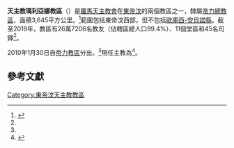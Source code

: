 {{Refimprove|time=2019-09-11T18:53:53+00:00}}
{{Infobox Roman Catholic diocese 
|Roman Catholic Diocese of = 天主教瑪利亞娜教區 
|Latin name of diocese = Dioecesis Malianensis
|image = [[File:2015_Bistümer_Osttimors.png|200px]]
|caption =  
|location = [[東帝汶|東帝汶]][[瑪利亞娜|瑪利亞娜]] 
|territory =  
|population = 26萬7206人
|rite = [[罗马礼|罗马礼]]
|patron =  
|province = [[天主教帝力總教區|帝力]]
|established = 2010年 
|cathedral = 耶穌聖心座堂<ref name="form">{{cite news|publisher=[[信仰通訊社|信仰通訊社]]|date=2010-01-30|title=Diocese of Maliana erected, first Bishop appointed|url=http://www.fides.org/aree/news/newsdet.php?idnews=25941&lan=eng|deadurl=yes|archiveurl=https://web.archive.org/web/20110613202328/http://www.fides.org/aree/news/newsdet.php?idnews=25941&lan=eng|archivedate=2011-06-13|accessdate=2010-03-17}}</ref>
|co-cathedral = 
|leadership = 主教
|website =  
|pope = {{incumbent pope}}
|ordinary = {{link-en|諾伯·杜阿馬勒|Norberto do Amaral}}
|coadjutor archbishop = 
|coadjutor bishop = 
|auxiliary = 
|emeritus =
|parishes = 11
|secular priests = 45位司鐸
}}
'''天主教瑪利亞娜教區'''（{{lang-la|Dioecesis Malianensis}}）是[[羅馬天主教會|羅馬天主教會]]在[[東帝汶|東帝汶]]的兩個教區之一，隸屬[[天主教帝力總教區|帝力總教區]]，面積3,645平方公里。<ref name="Vatican20190911">{{cite press release |title=Resignations and Appointments, 11.09.2019 |url=https://press.vatican.va/content/salastampa/en/bollettino/pubblico/2019/09/11/190911b.html |publisher=Holy See Press Office |accessdate=2019-09-11 |archiveurl=https://web.archive.org/web/20190911155618/https://press.vatican.va/content/salastampa/en/bollettino/pubblico/2019/09/11/190911b.html |archivedate=2019-09-11 |language=en |date=2019-09-11 |dead-url=no }}</ref>範圍包括東帝汶西部，但不包括[[歐庫西-安貝諾縣|歐庫西-安貝諾縣]]。截至2019年，教區有26萬7206名教友（佔轄區總人口99.4%）、11個堂區和45名司鐸<ref name="Vatican20190911" />。

2010年1月30日自[[天主教帝力教區|帝力教區]]分出。<ref name="form" />現任主教為{{link-en|諾伯·杜阿馬勒|Norberto do Amaral}}<ref>{{cite press release |title=RINUNCE E NOMINE, 30.01.2010 |url=https://press.vatican.va/content/salastampa/it/bollettino/pubblico/2010/01/30/0063/00144.html |publisher=Sala Stampa della Santa Sede |accessdate=2019-09-11 |archiveurl=https://web.archive.org/web/20190911184440/https://press.vatican.va/content/salastampa/it/bollettino/pubblico/2010/01/30/0063/00144.html |archivedate=2019-09-11 |language=it |date=2010-01-30 |dead-url=no }}</ref>。

== 參考文獻 ==
{{reflist}}

{{東帝汶天主教教區}}
[[Category:東帝汶天主教教區|Category:東帝汶天主教教區]]